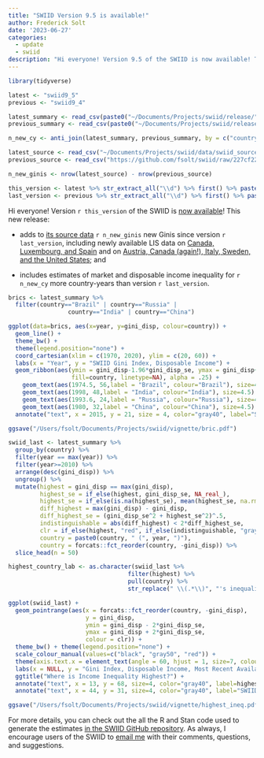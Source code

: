 ```yaml
---
title: "SWIID Version 9.5 is available!"
author: Frederick Solt
date: '2023-06-27'
categories:
  - update
  - swiid
description: "Hi everyone! Version 9.5 of the SWIID is now available! This new release adds to its source data 169 new Ginis since version 9.4..."
---
```


```r
library(tidyverse)

latest <- "swiid9_5"
previous <- "swiid9_4"

latest_summary <- read_csv(paste0("~/Documents/Projects/swiid/release/", latest, "/", latest, "_summary.csv"), col_types = "cddddddddd")
previous_summary <- read_csv(paste0("~/Documents/Projects/swiid/release/", previous, "/", previous, "_summary.csv"), col_types = "cddddddddd")

n_new_cy <- anti_join(latest_summary, previous_summary, by = c("country", "year")) %>% nrow()

latest_source <- read_csv("~/Documents/Projects/swiid/data/swiid_source.csv", col_types = "cdddcclcccc")
previous_source <- read_csv("https://github.com/fsolt/swiid/raw/227cf225cf43de6d01a58df2a6be9a9b86a213e6/data/swiid_source.csv", col_types = "cdddcclcccc")

n_new_ginis <- nrow(latest_source) - nrow(previous_source)

this_version <- latest %>% str_extract_all("\\d") %>% first() %>% paste0(collapse = ".")
last_version <- previous %>% str_extract_all("\\d") %>% first() %>% paste0(collapse = ".")
```

Hi everyone! Version `r this_version` of the SWIID is [now available](/swiid/swiid_downloads/)! This new release:

-   adds to [its source data](https://github.com/fsolt/swiid/blob/master/data/swiid_source.csv) `r n_new_ginis` new Ginis since version `r last_version`, including newly available LIS data on [Canada, Luxembourg, and Spain](https://www.lisdatacenter.org/news-and-events/2023-spring-data-splash/) and on [Austria, Canada (again!), Italy, Sweden, and the United States](https://www.lisdatacenter.org/news-and-events/2023-summer-data-splash/); and

-   includes estimates of market and disposable income inequality for `r n_new_cy` more country-years than version `r last_version`.

```r
brics <- latest_summary %>% 
  filter(country=="Brazil" | country=="Russia" | 
                 country=="India" | country=="China")

ggplot(data=brics, aes(x=year, y=gini_disp, colour=country)) +
  geom_line() +
  theme_bw() +
  theme(legend.position="none") +    
  coord_cartesian(xlim = c(1970, 2020), ylim = c(20, 60)) +
  labs(x = "Year", y = "SWIID Gini Index, Disposable Income") +
  geom_ribbon(aes(ymin = gini_disp-1.96*gini_disp_se, ymax = gini_disp+1.96*gini_disp_se, 
                  fill=country, linetype=NA), alpha = .25) +
    geom_text(aes(1974.5, 56,label = "Brazil", colour="Brazil"), size=4.5) +
    geom_text(aes(1998, 48,label = "India", colour="India"), size=4.5) +
 	geom_text(aes(1993.6, 24,label = "Russia", colour="Russia"), size=4.5) +
	geom_text(aes(1980, 32,label = "China", colour="China"), size=4.5) +
  annotate("text", x = 2015, y = 21, size = 4, color="gray40", label="SWIID Version 9.5")

ggsave("/Users/fsolt/Documents/Projects/swiid/vignette/bric.pdf")
```

```r
swiid_last <- latest_summary %>%
  group_by(country) %>%
  filter(year == max(year)) %>%
  filter(year>=2010) %>%
  arrange(desc(gini_disp)) %>% 
  ungroup() %>% 
  mutate(highest = gini_disp == max(gini_disp),
         highest_se = if_else(highest, gini_disp_se, NA_real_),
         highest_se = if_else(is.na(highest_se), mean(highest_se, na.rm=TRUE), highest_se),
         diff_highest = max(gini_disp) - gini_disp,
         diff_highest_se = (gini_disp_se^2 + highest_se^2)^.5,
         indistinguishable = abs(diff_highest) < 2*diff_highest_se,
         clr = if_else(highest, "red", if_else(indistinguishable, "gray50", "black")),
         country = paste0(country, " (", year, ")"),
         country = forcats::fct_reorder(country, -gini_disp)) %>% 
  slice_head(n = 50)

highest_country_lab <- as.character(swiid_last %>% 
                                  filter(highest) %>% 
                                  pull(country) %>% 
                                  str_replace(" \\(.*\\)", "'s inequality is not distinguishable\n from that of the countries \n in gray due to uncertainty"))

ggplot(swiid_last) +
  geom_pointrange(aes(x = forcats::fct_reorder(country, -gini_disp), 
                      y = gini_disp, 
                      ymin = gini_disp - 2*gini_disp_se, 
                      ymax = gini_disp + 2*gini_disp_se, 
                      colour = clr)) +
  theme_bw() + theme(legend.position="none") + 
  scale_colour_manual(values=c("black", "gray50", "red")) +
  theme(axis.text.x = element_text(angle = 60, hjust = 1, size=7, colour = swiid_last$clr)) + 
  labs(x = NULL, y = "Gini Index, Disposable Income, Most Recent Available Year") +
  ggtitle("Where is Income Inequality Highest?") +
  annotate("text", x = 13, y = 68, size=4, color="gray40", label=highest_country_lab) +
  annotate("text", x = 44, y = 31, size=4, color="gray40", label="SWIID Version 9.5")

ggsave("/Users/fsolt/Documents/Projects/swiid/vignette/highest_ineq.pdf")
```

For more details, you can check out the all the R and Stan code used to generate the estimates [in the SWIID GitHub repository](https://github.com/fsolt/swiid). As always, I encourage users of the SWIID to [email me](mailto:frederick-solt@uiowa.edu) with their comments, questions, and suggestions.
